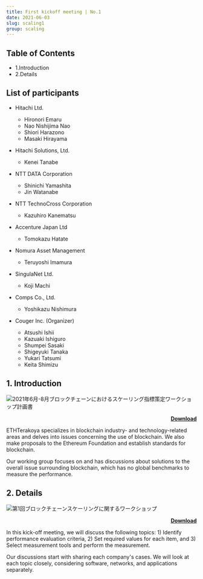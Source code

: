 ```yaml
---
title: First kickoff meeting | No.1
date: 2021-06-03
slug: scaling1
group: scaling
---
```


## Table of Contents

- 1.Introduction
- 2.Details

## List of participants

- Hitachi Ltd.

  - Hironori Emaru
  - Nao Nishijima Nao
  - Shiori Harazono
  - Masaki Hirayama

- Hitachi Solutions, Ltd.

  - Kenei Tanabe

- NTT DATA Corporation

  - Shinichi Yamashita
  - Jin Watanabe

- NTT TechnoCross Corporation

  - Kazuhiro Kanematsu

- Accenture Japan Ltd

  - Tomokazu Hatate

- Nomura Asset Management

  - Teruyoshi Imamura

- SingulaNet Ltd.

  - Koji Machi

- Comps Co., Ltd.

  - Yoshikazu Nishimura

* Couger Inc. (Organizer)

  - Atsushi Ishii
  - Kazuaki Ishiguro
  - Shumpei Sasaki
  - Shigeyuki Tanaka
  - Yukari Tatsumi
  - Keita Shimizu

## 1. Introduction

![2021年6月-8月ブロックチェーンにおけるスケーリング指標策定ワークショップ計画書](./images/section1_en.png)

<p style="text-align: right;font-weight:bold;">
  <a href="/pdf/scaling/E-ETHTerakoya_Overview-scaling_v006_en.pdf" target="_blank">
    Download
  </a>
</p>

ETHTerakoya specializes in blockchain industry- and technology-related areas and delves into issues concerning the use of blockchain. We also make proposals to the Ethereum Foundation and establish standards for blockchain.

Our working group focuses on and has discussions about solutions to the overall issue surrounding blockchain, which has no global benchmarks to measure the performance.

## 2. Details

![第1回ブロックチェーンスケーリングに関するワークショップ](./images/section2_en.png)

<p style="text-align: right;font-weight:bold;">
  <a href="/pdf/scaling/E-2021_06_ethterakoya_kickoff_en.pdf" target="_blank">
    Download
  </a>
</p>

In this kick-off meeting, we will discuss the following topics: 1) Identify performance evaluation criteria, 2) Set required values for each item, and 3) Select measurement tools and perform the measurement.

Our discussions start with sharing each company's cases. We will look at each topic closely, considering software, networks, and applications separately.
